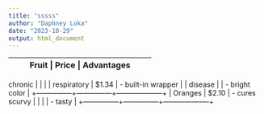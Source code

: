 ---
title: "sssss"
author: "Daphney Loka"
date: "2023-10-29"
output: html_document
---

+---------------+---------------+--------------------+
| Fruit           | Price         | Advantages         |
+=================+===============+====================+
| Death rate from |
 chronic          |               |                    |
|  respiratory    | $1.34         | - built-in wrapper |
| disease         |               | - bright color     |
+---------------+---------------+--------------------+
| Oranges         | $2.10         | - cures scurvy     |
|                 |               | - tasty            |
+---------------+---------------+--------------------+




